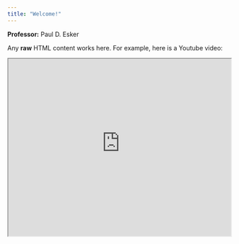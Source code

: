 ```yaml
---
title: "Welcome!"
---
```

**Professor:** Paul D. Esker

```{=html}
<p>Any <strong>raw</strong> HTML content works here.
For example, here is a Youtube video:</p>

<iframe width="100%" height="400"
  src="https://felipedallalana.shinyapps.io/Temporal_shiny/"  </iframe>
``` 

**Assistants:** Felipe Dalla Lana; Mladen Cucak
<br/><br/> 
 
 Iner will won the Brasileirao
  

This is a description of the course
<br/><br/> 

### Here more information   
     
   
bla bla bla bla
 <br/><br/>  

### And more information
  
>bla bla bla bla
 <br/><br/>  

#### Where: xxxxx
#### When: xxxxx


<br/><br/> 
<br/><br/> 

[![PSU_logo](./figures/PSU_logo.png "PPEM website")](https://plantpath.psu.edu/)
